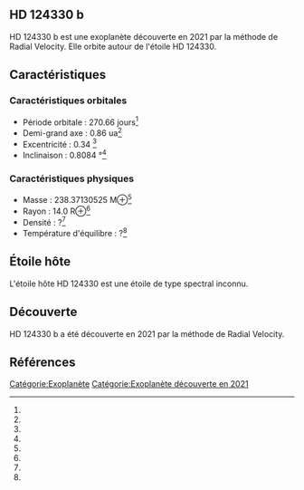 == HD 124330 b ==

{{Infobox Exoplanète
| nom = HD 124330 b
| image = 
| légende = 
| étoile = HD 124330
| constellation = 
| ascension_droite = 
| déclinaison = 
| distance = ?
| type_spectral = ?
| masse = 238.37130525 M⊕<ref></ref>
| rayon = 14.0 R⊕<ref></ref>
| densité = ?<ref></ref>
| gravité = ?<ref></ref>
| température = ?<ref></ref>
| période = 270.66 j<ref></ref>
| demi_grand_axe = 0.86 ua<ref></ref>
| excentricité = 0.34 <ref></ref>
| inclinaison = 0.8084 °<ref></ref>
| méthode_découverte = Radial Velocity
| date_découverte = 2021
| statut = Confirmée
}}

HD 124330 b est une exoplanète découverte en 2021 par la méthode de Radial Velocity. Elle orbite autour de l'étoile HD 124330.

== Caractéristiques ==

=== Caractéristiques orbitales ===
* Période orbitale : 270.66 jours<ref></ref>
* Demi-grand axe : 0.86 ua<ref></ref>
* Excentricité : 0.34 <ref></ref>
* Inclinaison : 0.8084 °<ref></ref>

=== Caractéristiques physiques ===
* Masse : 238.37130525 M⊕<ref></ref>
* Rayon : 14.0 R⊕<ref></ref>
* Densité : ?<ref></ref>
* Température d'équilibre : ?<ref></ref>

== Étoile hôte ==

{{Infobox Étoile
| nom = HD 124330
| image = 
| légende = 
| constellation = 
| ascension_droite = 
| déclinaison = 
| distance = ?
| type_spectral = ?
| magnitude_absolue = 
| magnitude_apparente = 
| masse = ?<ref></ref>
| rayon = ?<ref></ref>
| température = ?<ref></ref>
| métallicité = ?<ref></ref>
| âge = ?<ref></ref>
}}

L'étoile hôte HD 124330 est une étoile de type spectral inconnu.

== Découverte ==

HD 124330 b a été découverte en 2021 par la méthode de Radial Velocity.

== Références ==
<references />

[[Catégorie:Exoplanète]]
[[Catégorie:Exoplanète découverte en 2021]]
